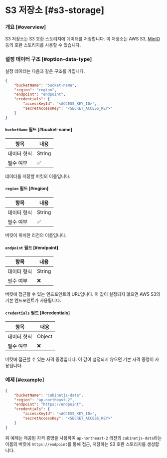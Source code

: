 # S3 저장소 [#s3-storage]

### 개요 [#overview]

S3 저장소는 S3 호환 스토리지에 데이터를 저장합니다. 이 저장소는 AWS S3, [MinIO](https://min.io/) 등의 호환 스토리지를 사용할 수 있습니다.

### 설정 데이터 구조 [#option-data-type]

설정 데이터는 다음과 같은 구조를 가집니다.

```json
{
    "bucketName": "bucket-name",
    "region": "region",
    "endpoint": "endpoint",
    "credentials": {
        "accessKeyId": "<ACCESS_KEY_ID>",
        "secretAccessKey": "<SECRET_ACCESS_KEY>"
    }
}
```

#### `bucketName` 필드 [#bucket-name]

| 항목     | 내용      |
|--------|---------|
| 데이터 형식 | String |
| 필수 여부  | ✅       |

데이터를 저장할 버킷의 이름입니다.

#### `region` 필드 [#region]

| 항목     | 내용      |
|--------|---------|
| 데이터 형식 | String |
| 필수 여부  | ✅       |

버킷이 위치한 리전의 이름입니다.

#### `endpoint` 필드 [#endpoint]

| 항목     | 내용      |
|--------|---------|
| 데이터 형식 | String |
| 필수 여부  | ❌       |

버킷에 접근할 수 있는 엔드포인트의 URL입니다. 이 값이 설정되지 않으면 AWS S3의 기본 엔드포인트가 사용됩니다.

#### `credentials` 필드 [#credentials]

| 항목     | 내용      |
|--------|---------|
| 데이터 형식 | Object |
| 필수 여부  | ❌       |

버킷에 접근할 수 있는 자격 증명입니다. 이 값이 설정되지 않으면 기본 자격 증명이 사용됩니다.

### 예제 [#example]

```json
{
    "bucketName": "cabinetjs-data",
    "region": "ap-northeast-2",
    "endpoint": "https://endpoint",
    "credentials": {
        "accessKeyId": "<ACCESS_KEY_ID>",
        "secretAccessKey": "<SECRET_ACCESS_KEY>"
    }
}
```

위 예제는 제공된 자격 증명을 사용하여  `ap-northeast-2` 리전의 `cabinetjs-data`라는 이름의 버킷에 `https://endpoint`를 통해 접근,
저장하는 S3 호환 스토리지를 생성합니다.
